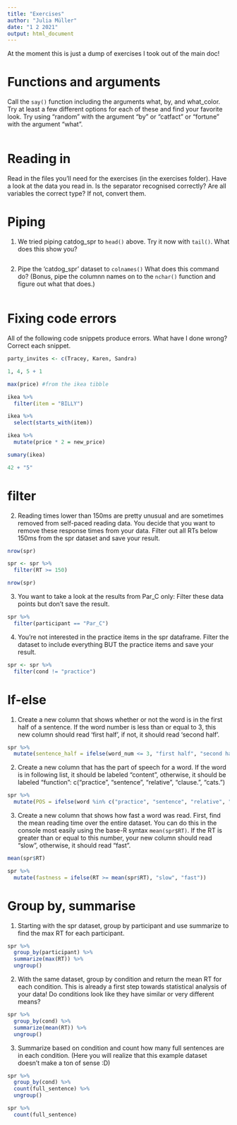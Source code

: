 ```yaml
---
title: "Exercises"
author: "Julia Müller"
date: "1 2 2021"
output: html_document
---
```


At the moment this is just a dump of exercises I took out of the main doc!

# Functions and arguments
Call the `say()` function including the arguments what, by, and what_color. Try at least a few different options for each of these and find your favorite look. Try using "random" with the argument "by" or "catfact" or "fortune" with the argument "what".
```r

```


# Reading in
Read in the files you'll need for the exercises (in the exercises folder). Have a look at the data you read in. Is the separator recognised correctly? Are all variables the correct type? If not, convert them.

# Piping 

1. We tried piping catdog_spr to `head()` above. Try it now with `tail()`. What does this show you? 
```r

```

2. Pipe the 'catdog_spr' dataset to `colnames()` What does this command do? (Bonus, pipe the columnn names on to the `nchar()` function and figure out what that does.)
```r

```


# Fixing code errors

All of the following code snippets produce errors. What have I done wrong? Correct each snippet.

```r
party_invites <- c(Tracey, Karen, Sandra)
```

```r
1, 4, 5 + 1
```

```r
max(price) #from the ikea tibble
```

```r
ikea %>% 
  filter(item = "BILLY")
```

```r
ikea %>% 
  select(starts_with(item))
```

```r
ikea %>% 
  mutate(price * 2 = new_price)
```

```r
sumary(ikea)
```

```r
42 + "5"
```


# filter

2. Reading times lower than 150ms are pretty unusual and are sometimes removed from self-paced reading data. You decide that you want to remove these response times from your data. Filter out all RTs below 150ms from the spr dataset and save your result.
```r
nrow(spr)

spr <- spr %>% 
  filter(RT >= 150)

nrow(spr)
```

3. You want to take a look at the results from Par_C only: Filter these data points but don't save the result. 
```r
spr %>% 
  filter(participant == "Par_C")
```

4. You're not interested in the practice items in the spr dataframe. Filter the dataset to include everything BUT the practice items and save your result.
```r
spr <- spr %>% 
  filter(cond != "practice")
```


# If-else

1. Create a new column that shows whether or not the word is in the first half of a sentence. If the word number is less than or equal to 3, this new column should read 'first half', if not, it should read 'second half'.
```r
spr %>% 
  mutate(sentence_half = ifelse(word_num <= 3, "first half", "second half"))
```

2. Create a new column that has the part of speech for a word. If the word is in following list, it should be labeled "content", otherwise, it should be labeled "function": c("practice", "sentence", "relative", "clause.", "cats.")
```r
spr %>% 
  mutate(POS = ifelse(word %in% c("practice", "sentence", "relative", "clause.", "cats."), "content", "function"))
```

3. Create a new column that shows how fast a word was read. First, find the mean reading time over the entire dataset. You can do this in the console most easily using the base-R syntax `mean(spr$RT)`. If the RT is greater than or equal to this number, your new column should read "slow", otherwise, it should read "fast". 
```r
mean(spr$RT)

spr %>% 
  mutate(fastness = ifelse(RT >= mean(spr$RT), "slow", "fast"))
```

# Group by, summarise

1. Starting with the spr dataset, group by participant and use summarize to find the max RT for each participant. 
```r
spr %>% 
  group_by(participant) %>% 
  summarize(max(RT)) %>% 
  ungroup()
```

2. With the same dataset, group by condition and return the mean RT for each condition. This is already a first step towards statistical analysis of your data! Do conditions look like they have similar or very different means?
```r
spr %>% 
  group_by(cond) %>% 
  summarize(mean(RT)) %>% 
  ungroup()
```


3. Summarize based on condition and count how many full sentences are in each condition. (Here you will realize that this example dataset doesn't make a ton of sense :D)
```r
spr %>% 
  group_by(cond) %>% 
  count(full_sentence) %>% 
  ungroup()

spr %>% 
  count(full_sentence)
```

